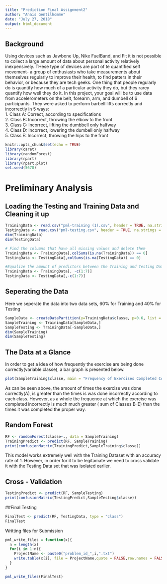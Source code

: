 ```yaml
---
title: "Prediction Final Assignment2"
author: "Anais Gentilhomme"
date: "July 27, 2018"
output: html_document
---
```

## Background
Using devices such as Jawbone Up, Nike FuelBand, and Fit it is not possible to collect a large amount of data about personal activity relatively inexpensively. THese type of devices are part of te quantified self movement- a group of enthusiasts who take measurements about themselves regularly to improve their health, to find patters in their behavior, or because they are tech geeks. One thing that people regularly do is quantify how much of a particular activity they do, but they rarey quantify how well they do it. In this project, your goal will be to use data from accelerometers on the belt, forearm, arm, and dumbell of 6 participants. They were asked to perform barbell lifts correctly and incorrectly in 5 ways:  
1. Class A: Correct, according to specifications <br/> 
2. Class B: Incorrect, throwing the elbow to the front <br/>
3. Class C: Incorrect, lifting the dumbbell only halfway <br/> 
4. Class D: Incorrect, lowering the dumbell only halfway <br/> 
5. Class E: Incorrect, throwing the hips to the front<br/> 
```r
knitr::opts_chunk$set(echo = TRUE)
library(caret)
library(randomForest)
library(rpart)
library(rpart.plot)
set.seed(5678)
```
# Preliminary Analysis
## Loading the Testing and Training Data and Cleaning it up
```r
TrainingData <- read.csv("pml-training (1).csv", header = TRUE, na.strings = c("NA", "","#DIV/0!"))
TestingData <- read.csv("pml-testing.csv", header = TRUE, na.strings = c("NA", "","#DIV/0!"))
dim(TrainingData)
dim(TestingData)

# Find the columns that have all missing values and delete them 
TrainingData <- TrainingData[,colSums(is.na(TrainingData)) == 0]
TestingData <- TestingData[,colSums(is.na(TestingData)) == 0]

#Equalize the amount of predictors between the Training and Testing Data set( for the final simulation)
TrainingData <- TrainingData[, -c(1:7)]
TestingData <- TestingData[,-c(1:7)]
```

## Seperating the Data 
Here we seperate the data into two data sets, 60% for Training and 40% for Testing
```r
SampleData <- createDataPartition(y=TrainingData$classe, p=0.6, list = FALSE)
SampleTraining <- TrainingData[SampleData,]
SampleTesting <- TrainingData[-SampleData,]
dim(SampleTraining)
dim(SampleTesting)
```
## The Data at a Glance
In order to get a idea of how frequently the exercise are being done correctly(variable:classe), a bar graph is presented below.
```r
plot(SampleTraining$classe, main = "Frequency of Exercises Completed Correctly or Incorrectly", xlab = "Classes", ylab = "Frequency" ) 
```

As can be seen above, the amount of times the exercise was done correctly(A), is greater than the times is was done incorrectly according to each class. However, as a whole the frequence at which the exercise was completed incorrectly is much much greater ( sum of Classes B-E) than the times it was completed the proper way.

## Random Forest
```r
RF <- randomForest(classe~., data = SampleTraining)
TrainingPredict <- predict(RF, SampleTraining)
print(confusionMatrix(TrainingPredict,SampleTraining$classe))
```
This model works extremely well with the Training Dataset with an accuracy rate of 1. However, in order for it to be legitamate we need to cross validate it with the Testing Data set that was isolated earlier.

## Cross - Validation
```r
TestingPredict <- predict(RF, SampleTesting)
print(confusionMatrix(TestingPredict,SampleTesting$classe))
```

##Final Testing
```r
FinalTest <- predict(RF, TestingData, type = "class")
FinalTest
```

Writting files for Submission
```r
pml_write_files = function(x){
  n = length(x)
  for(i in 1:n){
    ProjectName <- paste0("problem_id_",i,".txt")
    write.table(x[i], file = ProjectName,quote = FALSE,row.names = FALSE,col.names = FALSE)
  }
}

pml_write_files(FinalTest)
```